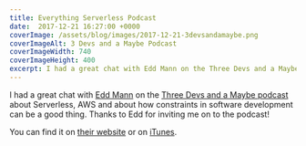 ```yaml
---
title: Everything Serverless Podcast
date:  2017-12-21 16:27:00 +0000
coverImage: /assets/blog/images/2017-12-21-3devsandamaybe.png
coverImageAlt: 3 Devs and a Maybe Podcast
coverImageWidth: 740
coverImageHeight: 400
excerpt: I had a great chat with Edd Mann on the Three Devs and a Maybe podcast about Serverless, AWS and about how constraints in software development can be a good thing.
---
```


I had a great chat with [Edd Mann][eddmann] on the [Three Devs and a Maybe
podcast][podcast] about Serverless, AWS and about how constraints in software
development can be a good thing.  Thanks to Edd for inviting me on to the
podcast!

You can find it on [their website][episode] or on [iTunes][itunes].

[eddmann]: https://twitter.com/edd_mann
[podcast]: http://threedevsandamaybe.com/
[episode]: http://threedevsandamaybe.com/everything-serverless-with-andy-raines/
[itunes]: https://itunes.apple.com/gb/podcast/three-devs-maybe-introduction/id729464185
